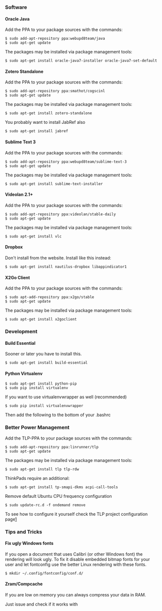 === Software ===

==== Oracle Java ====

Add the PPA to your package sources with the commands:
 $ sudo add-apt-repository ppa:webupd8team/java
 $ sudo apt-get update

The packages may be installed via package management tools:
 $ sudo apt-get install oracle-java7-installer oracle-java7-set-default

==== Zotero Standalone ====

Add the PPA to your package sources with the commands:
 $ sudo add-apt-repository ppa:smathot/cogscinl
 $ sudo apt-get update

The packages may be installed via package management tools:
 $ sudo apt-get install zotero-standalone

You probably want to install JabRef also
 $ sudo apt-get install jabref

==== Sublime Text 3 ====

Add the PPA to your package sources with the commands:
 $ sudo add-apt-repository ppa:webupd8team/sublime-text-3
 $ sudo apt-get update

The packages may be installed via package management tools:
 $ sudo apt-get install sublime-text-installer

==== Videolan 2.1+ ====

Add the PPA to your package sources with the commands:
 $ sudo add-apt-repository ppa:videolan/stable-daily
 $ sudo apt-get update

The packages may be installed via package management tools:
 $ sudo apt-get install vlc

==== Dropbox ====

Don't install from the website. Install like this instead:

 $ sudo apt-get install nautilus-dropbox libappindicator1

==== X2Go Client ====

Add the PPA to your package sources with the commands:
 $ sudo apt-add-repository ppa:x2go/stable
 $ sudo apt-get update

The packages may be installed via package management tools:
 $ sudo apt-get install x2goclient

=== Development ===

==== Build Essential ====

Sooner or later you have to install this.

 $ sudo apt-get install build-essential

==== Python Virtualenv ====

 $ sudo apt-get install python-pip
 $ sudo pip install virtualenv

If you want to use virtualenvwrapper as well (recommended)
 $ sudo pip install virtualenvwrapper

Then add the following to the bottom of your .bashrc

{{hc|~/.bashrc|2=<nowiki>
export WORKON_HOME=$HOME/.virtualenvs
export PROJECT_HOME=$HOME/Projects
source /usr/local/bin/virtualenvwrapper.sh
</nowiki>
}}

=== Better Power Management ===

Add the TLP-PPA to your package sources with the commands:
 $ sudo add-apt-repository ppa:linrunner/tlp
 $ sudo apt-get update

The packages may be installed via package management tools:
 $ sudo apt-get install tlp tlp-rdw

ThinkPads require an additional:
 $ sudo apt-get install tp-smapi-dkms acpi-call-tools

Remove default Ubuntu CPU frequency configuration

 $ sudo update-rc.d -f ondemand remove

To see how to configure it yourself check the TLP project configuration page[http://linrunner.de/en/tlp/docs/tlp-linux-advanced-power-management.html#configuration]

=== Tips and Tricks ===

==== Fix ugly Windows fonts ====

If you open a document that uses Calibri (or other Windows font) the rendering will look ugly. To fix it disable embedded bitmap fonts for your user and let fontconfig use the better Linux rendering with these fonts.

 $ mkdir ~/.config/fontconfig/conf.d/

{{hc|~/.config/fontconfig/conf.d/20-no-embedded.conf|2=<nowiki>
<?xml version="1.0"?>
<!DOCTYPE fontconfig SYSTEM "fonts.dtd">
<fontconfig>
  <match target="font">
    <edit name="embeddedbitmap" mode="assign">
      <bool>false</bool>
    </edit>
  </match>
</fontconfig>
</nowiki>
}}

==== Zram/Compcache ====

If you are low on memory you can always compress your data in RAM.

Just issue {{ic|apt-get install zram-config}} and check if it works with {{ic|cat /proc/swaps}}